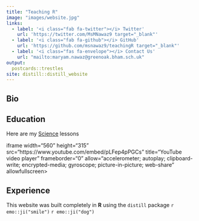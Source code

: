 ```yaml
---
title: "Teaching R"
image: "images/website.jpg"
links:
  - label: '<i class="fab fa-twitter"></i> Twitter'
    url: 'https://twitter.com/MsMNawaz9 target="_blank"'
  - label: '<i class="fab fa-github"></i> GitHub'
    url: 'https://github.com/msnawaz9/teachingR target="_blank"'
  - label: '<i class="fas fa-envelope"></i> Contact Us'
    url: "mailto:maryam.nawaz@greenoak.bham.sch.uk"
output:
  postcards::trestles
site: distill::distill_website
---
```

 
## Bio



## Education
Here are my [Science](https://rgirls.org.uk/science_lessons.html) lessons

iframe width="560" height="315" src="https://www.youtube.com/embed/pLFep4pPGCs" title="YouTube video player" frameborder="0" allow="accelerometer; autoplay; clipboard-write; encrypted-media; gyroscope; picture-in-picture; web-share" allowfullscreen></iframe>

## Experience
This website was built completely in **R** using the `distill` package  `r emo::ji("smile")` `r emo::ji("dog")`